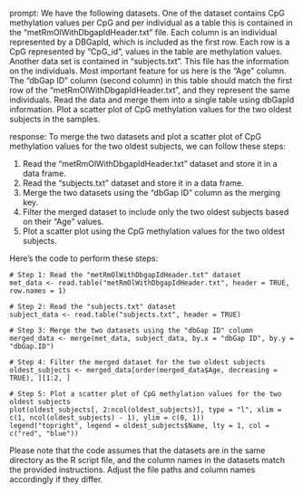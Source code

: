 prompt:
We have the following datasets. One of the dataset contains CpG methylation values per CpG and per individual as a table this is contained in the “metRmOlWithDbgapIdHeader.txt” file. Each column is an individual represented by a DBGapId, which is included as the first row. Each row is a CpG represented by "CpG_id", values in the table are methylation values. Another data set is contained in “subjects.txt”. This file has the information on the individuals. Most important feature for us here is the "Age" column. The "dbGap ID" column (second column) in this table should match the first row of the "metRmOlWithDbgapIdHeader.txt", and they represent the same individuals. Read the data and merge them into a single table using dbGapId information. Plot a scatter plot of CpG methylation values for the two oldest subjects in the samples.

response:
To merge the two datasets and plot a scatter plot of CpG methylation values for the two oldest subjects, we can follow these steps:

1. Read the "metRmOlWithDbgapIdHeader.txt" dataset and store it in a data frame.
2. Read the "subjects.txt" dataset and store it in a data frame.
3. Merge the two datasets using the "dbGap ID" column as the merging key.
4. Filter the merged dataset to include only the two oldest subjects based on their "Age" values.
5. Plot a scatter plot using the CpG methylation values for the two oldest subjects.

Here's the code to perform these steps:

```
# Step 1: Read the "metRmOlWithDbgapIdHeader.txt" dataset
met_data <- read.table("metRmOlWithDbgapIdHeader.txt", header = TRUE, row.names = 1)

# Step 2: Read the "subjects.txt" dataset
subject_data <- read.table("subjects.txt", header = TRUE)

# Step 3: Merge the two datasets using the "dbGap ID" column
merged_data <- merge(met_data, subject_data, by.x = "dbGap ID", by.y = "dbGap.ID")

# Step 4: Filter the merged dataset for the two oldest subjects
oldest_subjects <- merged_data[order(merged_data$Age, decreasing = TRUE), ][1:2, ]

# Step 5: Plot a scatter plot of CpG methylation values for the two oldest subjects
plot(oldest_subjects[, 2:ncol(oldest_subjects)], type = "l", xlim = c(1, ncol(oldest_subjects) - 1), ylim = c(0, 1))
legend("topright", legend = oldest_subjects$Name, lty = 1, col = c("red", "blue"))
```

Please note that the code assumes that the datasets are in the same directory as the R script file, and the column names in the datasets match the provided instructions. Adjust the file paths and column names accordingly if they differ.
